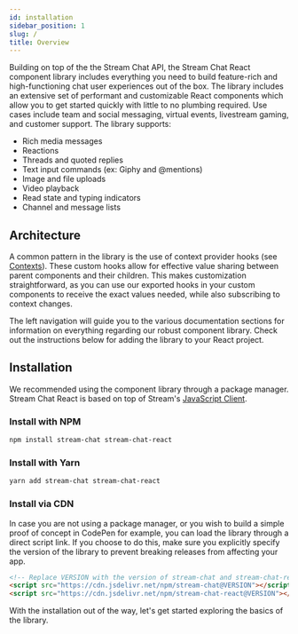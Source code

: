 ```yaml
---
id: installation
sidebar_position: 1
slug: /
title: Overview
---
```


Building on top of the the Stream Chat API, the Stream Chat React component library includes everything you need to build feature-rich and high-functioning chat user experiences out of the box. 
The library includes an extensive set of performant and customizable React components which allow you to get started quickly with little to no plumbing required.
Use cases include team and social messaging, virtual events, livestream gaming, and customer support. The library supports:

- Rich media messages
- Reactions
- Threads and quoted replies
- Text input commands (ex: Giphy and @mentions)
- Image and file uploads
- Video playback
- Read state and typing indicators
- Channel and message lists

## Architecture

A common pattern in the library is the use of context provider hooks (see [Contexts](./contexts/chat_context)). These custom hooks allow for effective value sharing between parent components and their children.
This makes customization straightforward, as you can use our exported hooks in your custom components to receive the exact values needed, while also subscribing to context changes.

The left navigation will guide you to the various documentation sections for information on everything regarding our robust component library. Check out the instructions below for adding the library to your React project.

## Installation

We recommended using the component library through a package manager. Stream Chat React is based on top of Stream's [JavaScript Client](https://getstream.io/chat/docs/javascript/?language=javascript).

### Install with NPM

```bash
npm install stream-chat stream-chat-react
```

### Install with Yarn

```bash
yarn add stream-chat stream-chat-react
```

### Install via CDN

In case you are not using a package manager, or you wish to build a simple proof of concept in CodePen for example, you can load the library through a direct script link. 
If you choose to do this, make sure you explicitly specify the version of the library to prevent breaking releases from affecting your app.

```html
<!-- Replace VERSION with the version of stream-chat and stream-chat-react -->
<script src="https://cdn.jsdelivr.net/npm/stream-chat@VERSION"></script>
<script src="https://cdn.jsdelivr.net/npm/stream-chat-react@VERSION"></script>
```

With the installation out of the way, let's get started exploring the basics of the library.
